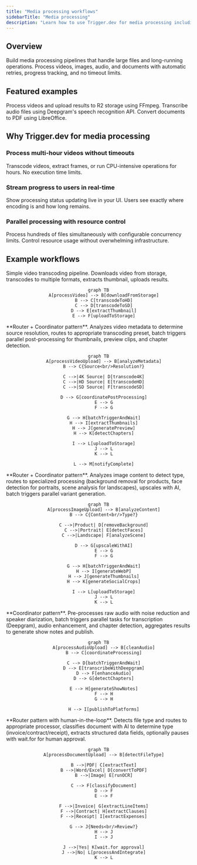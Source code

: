 ```yaml
---
title: "Media processing workflows"
sidebarTitle: "Media processing"
description: "Learn how to use Trigger.dev for media processing including video transcoding, image optimization, audio transformation, and document conversion workflows"
---
```



## Overview

Build media processing pipelines that handle large files and long-running operations. Process videos, images, audio, and documents with automatic retries, progress tracking, and no timeout limits.

## Featured examples

<CardGroup cols={3}>
  <Card title="FFmpeg video processing" icon="book" href="/guides/examples/ffmpeg-video-processing">
    Process videos and upload results to R2 storage using FFmpeg.
  </Card>
  <Card
    title="Deepgram audio transcription"
    icon="book"
    href="/guides/examples/deepgram-transcribe-audio"
  >
    Transcribe audio files using Deepgram's speech recognition API.
  </Card>
  <Card
    title="LibreOffice PDF conversion"
    icon="book"
    href="/guides/examples/libreoffice-pdf-conversion"
  >
    Convert documents to PDF using LibreOffice.
  </Card>
</CardGroup>

## Why Trigger.dev for media processing

### Process multi-hour videos without timeouts

Transcode videos, extract frames, or run CPU-intensive operations for hours. No execution time limits.

### Stream progress to users in real-time

Show processing status updating live in your UI. Users see exactly where encoding is and how long remains.

### Parallel processing with resource control

Process hundreds of files simultaneously with configurable concurrency limits. Control resource usage without overwhelming infrastructure.

## Example workflows

<Tabs>
  <Tab title="Video transcode">
    Simple video transcoding pipeline. Downloads video from storage, transcodes to multiple formats, extracts thumbnail, uploads results.

<div align="center">

```mermaid
graph TB
    A[processVideo] --> B[downloadFromStorage]
    B --> C[transcodeToHD]
    C --> D[transcodeToSD]
    D --> E[extractThumbnail]
    E --> F[uploadToStorage]
```

</div>
  </Tab>

  <Tab title="Adaptive pipeline">
    **Router + Coordinator pattern**. Analyzes video metadata to determine source resolution, routes to appropriate transcoding preset, batch triggers parallel post-processing for thumbnails, preview clips, and chapter detection.

<div align="center">

```mermaid
graph TB
    A[processVideoUpload] --> B[analyzeMetadata]
    B --> C{Source<br/>Resolution?}

    C -->|4K Source| D[transcode4K]
    C -->|HD Source| E[transcodeHD]
    C -->|SD Source| F[transcodeSD]

    D --> G[coordinatePostProcessing]
    E --> G
    F --> G

    G --> H[batchTriggerAndWait]
    H --> I[extractThumbnails]
    H --> J[generatePreview]
    H --> K[detectChapters]

    I --> L[uploadToStorage]
    J --> L
    K --> L

    L --> M[notifyComplete]
```

</div>
  </Tab>

  <Tab title="Smart images">
    **Router + Coordinator pattern**. Analyzes image content to detect type, routes to specialized processing (background removal for products, face detection for portraits, scene analysis for landscapes), upscales with AI, batch triggers parallel variant generation.

<div align="center">

```mermaid
graph TB
    A[processImageUpload] --> B[analyzeContent]
    B --> C{Content<br/>Type?}

    C -->|Product| D[removeBackground]
    C -->|Portrait| E[detectFaces]
    C -->|Landscape| F[analyzeScene]

    D --> G[upscaleWithAI]
    E --> G
    F --> G

    G --> H[batchTriggerAndWait]
    H --> I[generateWebP]
    H --> J[generateThumbnails]
    H --> K[generateSocialCrops]

    I --> L[uploadToStorage]
    J --> L
    K --> L
```

</div>
  </Tab>

  <Tab title="Podcast production">
    **Coordinator pattern**. Pre-processes raw audio with noise reduction and speaker diarization, batch triggers parallel tasks for transcription (Deepgram), audio enhancement, and chapter detection, aggregates results to generate show notes and publish.

<div align="center">

```mermaid
graph TB
    A[processAudioUpload] --> B[cleanAudio]
    B --> C[coordinateProcessing]

    C --> D[batchTriggerAndWait]
    D --> E[transcribeWithDeepgram]
    D --> F[enhanceAudio]
    D --> G[detectChapters]

    E --> H[generateShowNotes]
    F --> H
    G --> H

    H --> I[publishToPlatforms]
```

</div>
  </Tab>

  <Tab title="Document processing">
    **Router pattern with human-in-the-loop**. Detects file type and routes to appropriate processor, classifies document with AI to determine type (invoice/contract/receipt), extracts structured data fields, optionally pauses with wait.for for human approval.

<div align="center">

```mermaid
graph TB
    A[processDocumentUpload] --> B[detectFileType]

    B -->|PDF| C[extractText]
    B -->|Word/Excel| D[convertToPDF]
    B -->|Image| E[runOCR]

    C --> F[classifyDocument]
    D --> F
    E --> F

    F -->|Invoice| G[extractLineItems]
    F -->|Contract| H[extractClauses]
    F -->|Receipt| I[extractExpenses]

    G --> J{Needs<br/>Review?}
    H --> J
    I --> J

    J -->|Yes| K[wait.for approval]
    J -->|No| L[processAndIntegrate]
    K --> L
```

</div>
  </Tab>
</Tabs>

<UseCasesCards />
